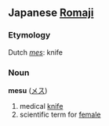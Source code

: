 ==Japanese [[Romaji]]==
===Etymology===
Dutch ''[[mes]]'': knife

===Noun===
'''mesu''' ([[メス]])

# medical [[knife]]
# scientific term for [[female]]
